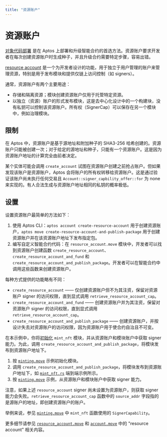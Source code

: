```yaml
---
title: "资源账户"
---
```


# 资源账户

[对象代码部署](deployment.mdx) 是在 Aptos 上部署和升级智能合约的首选方法。资源账户要求开发者在每次创建资源账户时生成种子，并且升级合约需要特定步骤，容易出错。

[resource account](https://github.com/aptos-labs/aptos-core/blob/main/aptos-move/framework/aptos-framework/sources/resource_account.move) 是一个为开发者设计的功能，用于独立于用户管理的账户来管理资源，特别是用于发布模块和提供仅链上访问控制（如 signers）。

通常，资源账户有两个主要用途：

- 存储和隔离资源；模块创建资源账户仅用于托管特定资源。
- 以独立（资源）账户的形式发布模块，这是去中心化设计中的一个构建块，没有私钥可以控制该资源账户。所有权（SignerCap）可以保存在另一个模块中，例如治理模块。

## 限制

在 Aptos 中，资源账户是基于源地址和附加种子的 SHA3-256 哈希创建的。资源账户只能被创建一次；对于给定的源地址和种子，只能有一个资源账户。这是因为资源账户地址的计算完全由前者决定。

某个实体可能会调用 `create_account` 试图在资源账户创建之前抢占账户。但如果发现该账户是资源账户，Aptos 会将账户的所有权转移给资源账户。这是通过验证该账户尚未执行任何交易且 `Account::signer_capbility_offer::for` 为 none 来实现的。有人合法生成与资源账户地址相同的私钥的概率极低。

## 设置

设置资源账户最简单的方法如下：

1. 使用 Aptos CLI：`aptos account create-resource-account` 用于创建资源账户，`aptos move create-resource-account-and-publish-package` 用于创建资源账户并在该资源账户地址下发布指定包。
2. 编写自定义智能合约代码：在 `resource_account.move` 模块中，开发者可以找到资源账户创建函数 `create_resource_account`、`create_resource_account_and_fund` 和 `create_resource_account_and_publish_package`。开发者可以在智能合约中调用这些函数来创建资源账户。

每种方式提供的功能略有不同：

- `create_resource_account` —— 仅创建资源账户但不为其注资，保留对资源账户 signer 的访问权限，直到显式调用 `retrieve_resource_account_cap`。
- `create_resource_account_and_fund` —— 创建资源账户并为其注资，保留对资源账户 signer 的访问权限，直到显式调用 `retrieve_resource_account_cap`。
- `create_resource_account_and_publish_package` —— 创建资源账户，并按设计失去对资源账户的访问权限，因为资源账户用于使合约自治且不可变。

在本示例中，你将[初始化](https://github.com/aptos-labs/aptos-core/blob/2e9d8ee759fcd3f6e831034f05c1656b1c48efc4/aptos-move/move-examples/mint_nft/sources/minting.move#L73) `mint_nft` 模块，并从资源账户和模块账户中获取 signer 能力。为此，调用 `create_resource_account_and_publish_package`，将模块发布到资源账户地址下。

1. 按 [`minting.move`](https://github.com/aptos-labs/aptos-core/blob/2e9d8ee759fcd3f6e831034f05c1656b1c48efc4/aptos-move/move-examples/mint_nft/sources/minting.move#L73) 示例初始化模块。
2. 调用 `create_resource_account_and_publish_package`，将模块发布到资源账户地址下，如 [`mint_nft.rs`](https://github.com/aptos-labs/aptos-core/blob/main/aptos-move/e2e-move-tests/src/tests/mint_nft.rs#L62) 端到端示例所示。
3. 按 [`minting.move`](https://github.com/aptos-labs/aptos-core/blob/2e9d8ee759fcd3f6e831034f05c1656b1c48efc4/aptos-move/move-examples/mint_nft/sources/minting.move#L83) 示例，从资源账户和模块账户中获取 signer 能力。

注意，如果上述 `resource_account` signer 尚未设置为资源账户，则获取 signer 能力会失败。`retrieve_resource_account_cap` 函数中的 `source_addr` 字段指的是源账户的地址，即创建资源账户的账户。

举例来说，参见 [`minting.move`](https://github.com/aptos-labs/aptos-core/blob/2e9d8ee759fcd3f6e831034f05c1656b1c48efc4/aptos-move/move-examples/mint_nft/sources/minting.move#L143-L181) 中 `mint_nft` 函数使用的 `SignerCapability`。

更多细节请参见 [`resource_account.move`](https://github.com/aptos-labs/aptos-core/blob/main/aptos-move/framework/aptos-framework/sources/resource_account.move) 和 [`account.move`](https://github.com/aptos-labs/aptos-core/blob/main/aptos-move/framework/aptos-framework/sources/account/account.move) 中的 "resource account" 相关内容。 